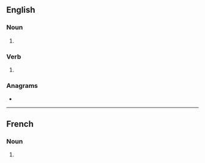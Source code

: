 {{also|diplômâtes}}
==English==

===Noun===
{{head|en|noun form}}

# {{plural of|en|diplomate}}

===Verb===
{{head|en|verb form}}

# {{en-third-person singular of|diplomate}}

===Anagrams===
* {{anagrams|en|a=adeilmopst|plastidome|postmedial}}

----

==French==

===Noun===
{{head|fr|noun form|g=m|g2=f}}

# {{plural of|fr|diplomate}}